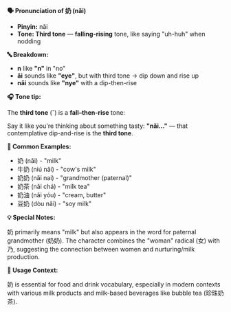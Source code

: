 **🗣️ Pronunciation of 奶 (nǎi)**

- **Pinyin:** nǎi
- **Tone: Third tone** — **falling-rising** tone, like saying "uh-huh" when nodding

**🔤 Breakdown:**

- **n** like **"n"** in "no"
- **ǎi** sounds like **"eye"**, but with third tone → dip down and rise up
- **nǎi** sounds like **"nye"** with a dip-then-rise

**🎧 Tone tip:**

The **third tone** (ˇ) is a **fall–then-rise** tone:

Say it like you're thinking about something tasty: **"nǎi..."** — that contemplative dip-and-rise is
the **third tone**.

**📝 Common Examples:**

- 奶 (nǎi) - "milk"
- 牛奶 (niú nǎi) - "cow's milk"
- 奶奶 (nǎi nai) - "grandmother (paternal)"
- 奶茶 (nǎi chá) - "milk tea"
- 奶油 (nǎi yóu) - "cream, butter"
- 豆奶 (dòu nǎi) - "soy milk"

**💡 Special Notes:**

奶 primarily means "milk" but also appears in the word for paternal grandmother (奶奶). The
character combines the "woman" radical (女) with 乃, suggesting the connection between women and
nurturing/milk production.

**📍 Usage Context:**

奶 is essential for food and drink vocabulary, especially in modern contexts with various milk
products and milk-based beverages like bubble tea (珍珠奶茶).
